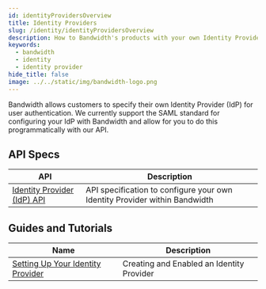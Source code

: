 ```yaml
---
id: identityProvidersOverview
title: Identity Providers
slug: /identity/identityProvidersOverview
description: How to Bandwidth's products with your own Identity Provider.
keywords:
  - bandwidth
  - identity
  - identity provider
hide_title: false
image: ../../static/img/bandwidth-logo.png
---
```

Bandwidth allows customers to specify their own Identity Provider (IdP) for user authentication. We currently support the SAML standard for configuring your IdP with Bandwidth and allow for you to do this programmatically with our API.

## API Specs

| API | Description |
|--|--|
| [Identity Provider (IdP) API](../../apis/Identity) | API specification to configure your own Identity Provider within Bandwidth |

## Guides and Tutorials

| Name | Description |
|--|--|
| [Setting Up Your Identity Provider](./guides/settingUpIdP.mdx) | Creating and Enabled an Identity Provider |
